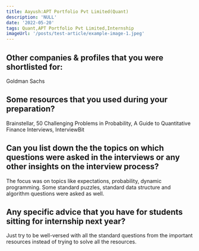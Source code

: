 ```yaml
---
title: Aayush:APT Portfolio Pvt Limited(Quant)
description: 'NULL' 
date: '2022-05-20'
tags: Quant,APT Portfolio Pvt Limited,Internship
imageUrl: '/posts/test-article/example-image-1.jpeg'
---
```


## Other companies & profiles that you were shortlisted for:
Goldman Sachs

## Some resources that you used during your preparation?
Brainstellar, 50 Challenging Problems in Probability, A Guide to Quantitative Finance Interviews, InterviewBit

## Can you list down the the topics on which questions were asked in the interviews or any other insights on the interview process?
The focus was on topics like expectations, probability, dynamic programming. Some standard puzzles, standard data structure and algorithm questions were asked as well. 
## Any specific advice that you have for students sitting for internship next year?
Just try to be well-versed with all the standard questions from the important resources instead of trying to solve all the resources.

